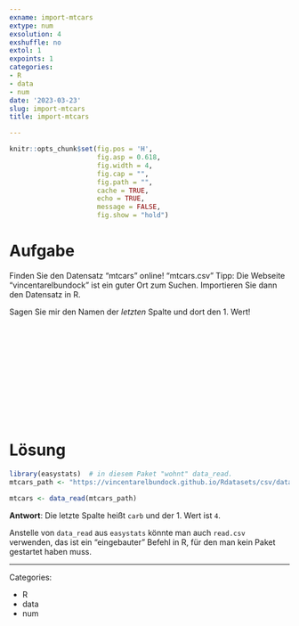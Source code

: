 ```yaml
---
exname: import-mtcars
extype: num
exsolution: 4
exshuffle: no
extol: 1
expoints: 1
categories:
- R
- data
- num
date: '2023-03-23'
slug: import-mtcars
title: import-mtcars

---
```







```r
knitr::opts_chunk$set(fig.pos = 'H',
                      fig.asp = 0.618,
                      fig.width = 4,
                      fig.cap = "", 
                      fig.path = "",
                      cache = TRUE,
                      echo = TRUE,
                      message = FALSE,
                      fig.show = "hold")
```






# Aufgabe


Finden Sie den Datensatz "mtcars" online! "mtcars.csv"
Tipp: Die Webseite "vincentarelbundock" ist ein guter Ort zum Suchen.
Importieren Sie dann den Datensatz in R.

Sagen Sie mir den Namen der *letzten* Spalte und dort den 1. Wert!


</br>
</br>
</br>
</br>
</br>
</br>
</br>
</br>
</br>
</br>

# Lösung



```r
library(easystats)  # in diesem Paket "wohnt" data_read. 
mtcars_path <- "https://vincentarelbundock.github.io/Rdatasets/csv/datasets/mtcars.csv"

mtcars <- data_read(mtcars_path)
```

**Antwort**: Die letzte Spalte heißt `carb` und der 1. Wert ist `4`.


Anstelle von `data_read` aus `easystats` könnte man auch `read.csv` verwenden,
das ist ein "eingebauter" Befehl in R, für den man kein Paket gestartet haben muss.





---

Categories: 

- R
- data
- num

